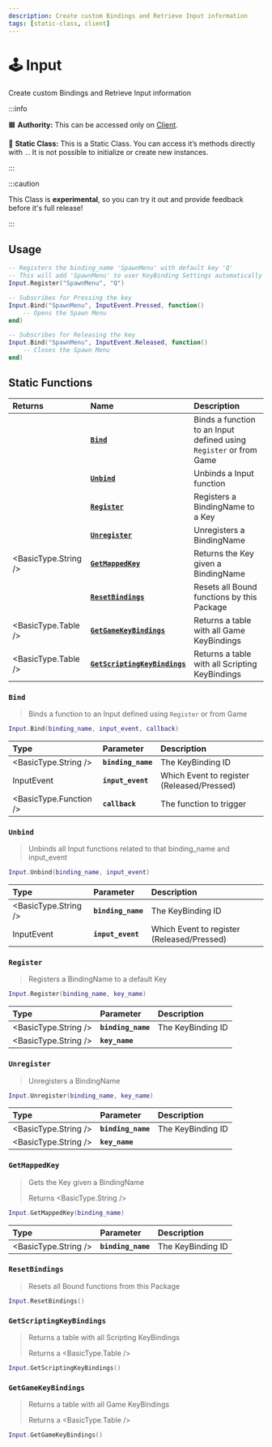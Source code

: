 ```yaml
---
description: Create custom Bindings and Retrieve Input information
tags: [static-class, client]
---
```


# 🕹️ Input

Create custom Bindings and Retrieve Input information


:::info

🟧 **Authority:** This can be accessed only on [Client](./core-concepts/scripting/authority-concepts.mdx).

🗿 **Static Class:** This is a Static Class. You can access it’s methods directly with `.`. It is not possible to initialize or create new instances.

:::

:::caution

This Class is **experimental**, so you can try it out and provide feedback before it's full release!

:::


## Usage

```lua title="Client/Index.lua"
-- Registers the binding_name 'SpawnMenu' with default key 'Q'
-- This will add 'SpawnMenu' to user KeyBinding Settings automatically
Input.Register("SpawnMenu", "Q")

-- Subscribes for Pressing the key
Input.Bind("SpawnMenu", InputEvent.Pressed, function()
	-- Opens the Spawn Menu
end)

-- Subscribes for Releasing the key
Input.Bind("SpawnMenu", InputEvent.Released, function()
	-- Closes the Spawn Menu
end)
```


## Static Functions

| Returns | Name | Description |
| :--- | :--- | :--- |
|  | [**`Bind`**](input#bind) | Binds a function to an Input defined using `Register` or from Game |
|  | [**`Unbind`**](input#unbind) | Unbinds a Input function |
|  | [**`Register`**](input#register) | Registers a BindingName to a Key |
|  | [**`Unregister`**](input#unregister) | Unregisters a BindingName |
| <BasicType.String /> | [**`GetMappedKey`**](input#getmappedkey) | Returns the Key given a BindingName |
|  | [**`ResetBindings`**](input#resetbindings) | Resets all Bound functions by this Package |
| <BasicType.Table /> | [**`GetGameKeyBindings`**](input#getgamekeybindings) | Returns a table with all Game KeyBindings  |
| <BasicType.Table /> | [**`GetScriptingKeyBindings`**](input#getscriptingkeybindings) | Returns a table with all Scripting KeyBindings |


### `Bind`

> Binds a function to an Input defined using `Register` or from Game

```lua
Input.Bind(binding_name, input_event, callback)
```

| Type | Parameter | Description |
| :--- | :--- | :--- |
| <BasicType.String /> | **`binding_name`** | The KeyBinding ID |
| <Enums>InputEvent</Enums> | **`input_event`** | Which Event to register (Released/Pressed) |
| <BasicType.Function /> | **`callback`** | The function to trigger |


### `Unbind`

> Unbinds all Input functions related to that binding_name and input_event

```lua
Input.Unbind(binding_name, input_event)
```

| Type | Parameter | Description |
| :--- | :--- | :--- |
| <BasicType.String /> | **`binding_name`** | The KeyBinding ID |
| <Enums>InputEvent</Enums> | **`input_event`** | Which Event to register (Released/Pressed) |


### `Register`

> Registers a BindingName to a default Key

```lua
Input.Register(binding_name, key_name)
```

| Type | Parameter | Description |
| :--- | :--- | :--- |
| <BasicType.String /> | **`binding_name`** | The KeyBinding ID |
| <BasicType.String /> | **`key_name`** |  |


### `Unregister`

> Unregisters a BindingName

```lua
Input.Unregister(binding_name, key_name)
```

| Type | Parameter | Description |
| :--- | :--- | :--- |
| <BasicType.String /> | **`binding_name`** | The KeyBinding ID |
| <BasicType.String /> | **`key_name`** |  |


### `GetMappedKey`

> Gets the Key given a BindingName
> 
> Returns <BasicType.String />

```lua
Input.GetMappedKey(binding_name)
```

| Type | Parameter | Description |
| :--- | :--- | :--- |
| <BasicType.String /> | **`binding_name`** | The KeyBinding ID |


### `ResetBindings`

> Resets all Bound functions from this Package

```lua
Input.ResetBindings()
```


### `GetScriptingKeyBindings`

> Returns a table with all Scripting KeyBindings
>
> Returns a <BasicType.Table /> 

```lua
Input.GetScriptingKeyBindings()
```


### `GetGameKeyBindings`

> Returns a table with all Game KeyBindings
>
> Returns a <BasicType.Table /> 

```lua
Input.GetGameKeyBindings()
```

